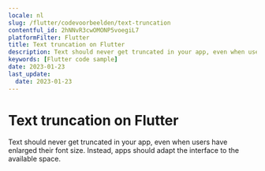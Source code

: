 ```yaml
---
locale: nl
slug: /flutter/codevoorbeelden/text-truncation
contentful_id: 2hNNvR3cwOMONP5voegiL7
platformFilter: Flutter
title: Text truncation on Flutter
description: Text should never get truncated in your app, even when users have enlarged their font size.
keywords: [Flutter code sample]
date: 2023-01-23
last_update:
  date: 2023-01-23
---
```


# Text truncation on Flutter

Text should never get truncated in your app, even when users have enlarged their font size. Instead, apps should adapt the interface to the available space.

<CodeSample id="text-truncation" locale="nl" platform="flutter"/>
